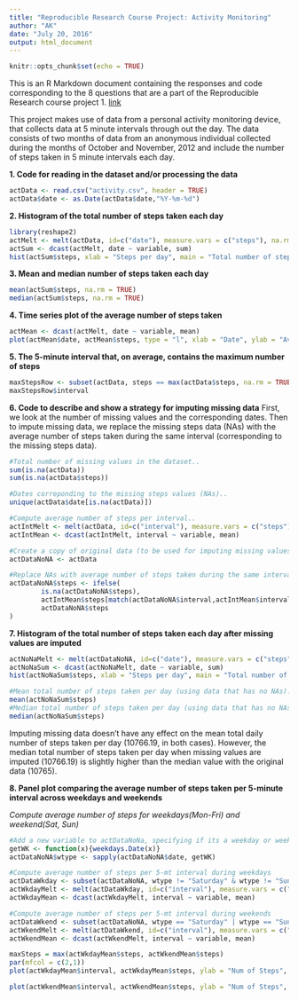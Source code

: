 ```yaml
---
title: "Reproducible Research Course Project: Activity Monitoring"
author: "AK"
date: "July 20, 2016"
output: html_document
---
```


```r
knitr::opts_chunk$set(echo = TRUE)
```

This is an R Markdown document containing the responses and code corresponding to the 8 questions that are a part of the Reproducible Research course project 1. [link](https://www.coursera.org/learn/reproducible-research/peer/gYyPt/course-project-1)

This project makes use of data from a personal activity monitoring device, that collects data at 5 minute intervals through out the day. The data consists of two months of data from an anonymous individual collected during the months of October and November, 2012 and include the number of steps taken in 5 minute intervals each day.

**1. Code for reading in the dataset and/or processing the data**
```r
actData <- read.csv("activity.csv", header = TRUE)
actData$date <- as.Date(actData$date,"%Y-%m-%d")
```

**2. Histogram of the total number of steps taken each day**
```r
library(reshape2)
actMelt <- melt(actData, id=c("date"), measure.vars = c("steps"), na.rm = TRUE)
actSum <- dcast(actMelt, date ~ variable, sum)
hist(actSum$steps, xlab = "Steps per day", main = "Total number of steps taken each day")
```

**3. Mean and median number of steps taken each day**
```r
mean(actSum$steps, na.rm = TRUE)
median(actSum$steps, na.rm = TRUE)
```

**4. Time series plot of the average number of steps taken**
```r
actMean <- dcast(actMelt, date ~ variable, mean)
plot(actMean$date, actMean$steps, type = "l", xlab = "Date", ylab = "Avg # of steps", main = "Average num of steps during Oct-Nov 2012")
```

**5. The 5-minute interval that, on average, contains the maximum number of steps**
```r
maxStepsRow <- subset(actData, steps == max(actData$steps, na.rm = TRUE))
maxStepsRow$interval
```

**6. Code to describe and show a strategy for imputing missing data**
First, we look at the number of missing values and the corresponding dates.
Then to impute missing data, we replace the missing steps data (NAs) with the average number of steps taken during the same interval (corresponding to the missing steps data).

```r
#Total number of missing values in the dataset.. 
sum(is.na(actData))
sum(is.na(actData$steps))

#Dates correponding to the missing steps values (NAs)..
unique(actData$date[is.na(actData)])

#Compute average number of steps per interval..
actIntMelt <- melt(actData, id=c("interval"), measure.vars = c("steps"), na.rm = TRUE)
actIntMean <- dcast(actIntMelt, interval ~ variable, mean)

#Create a copy of original data (to be used for imputing missing values)..
actDataNoNA <- actData

#Replace NAs with average number of steps taken during the same interval..
actDataNoNA$steps <- ifelse(
        is.na(actDataNoNA$steps),
        actIntMean$steps[match(actDataNoNA$interval,actIntMean$interval)],
        actDataNoNA$steps
)
```

**7. Histogram of the total number of steps taken each day after missing values are imputed**
```r
actNoNaMelt <- melt(actDataNoNA, id=c("date"), measure.vars = c("steps"))
actNoNaSum <- dcast(actNoNaMelt, date ~ variable, sum)
hist(actNoNaSum$steps, xlab = "Steps per day", main = "Total number of steps taken each day (NAs imputed)")

#Mean total number of steps taken per day (using data that has no NAs).. 
mean(actNoNaSum$steps)
#Median total number of steps taken per day (using data that has no NAs).. 
median(actNoNaSum$steps)
```
Imputing missing data doesn't have any effect on the mean total daily number of steps taken per day (10766.19, in both cases).
However, the median total number of steps taken per day when missing values are imputed (10766.19) is slightly higher than the median value with the original data (10765).  

**8. Panel plot comparing the average number of steps taken per 5-minute interval across weekdays and weekends**

*Compute average number of steps for weekdays(Mon-Fri) and weekend(Sat, Sun)*
```r
#Add a new variable to actDataNoNa, specifying if its a weekday or weekend.. 
getWK <- function(x){weekdays.Date(x)}
actDataNoNA$wtype <- sapply(actDataNoNA$date, getWK)

#Compute average number of steps per 5-mt interval during weekdays
actDataWkday <- subset(actDataNoNA, wtype != "Saturday" & wtype != "Sunday")
actWkdayMelt <- melt(actDataWkday, id=c("interval"), measure.vars = c("steps"))
actWkdayMean <- dcast(actWkdayMelt, interval ~ variable, mean)

#Compute average number of steps per 5-mt interval during weekends
actDataWkend <- subset(actDataNoNA, wtype == "Saturday" | wtype == "Sunday")
actWkendMelt <- melt(actDataWkend, id=c("interval"), measure.vars = c("steps"))
actWkendMean <- dcast(actWkendMelt, interval ~ variable, mean)

maxSteps = max(actWkdayMean$steps, actWkendMean$steps)
par(mfcol = c(2,1))
plot(actWkdayMean$interval, actWkdayMean$steps, ylab = "Num of Steps", xlab ="Interval", ylim = c(0, maxSteps), type = "l", col = "blue", main = "Avg steps per 5-min intervals: Weekdays")

plot(actWkendMean$interval, actWkendMean$steps, ylab = "Num of Steps", xlab ="Interval", ylim = c(0, maxSteps), type = "l", col = "red", main = "Avg steps per 5-min intervals: Weekends")
```

